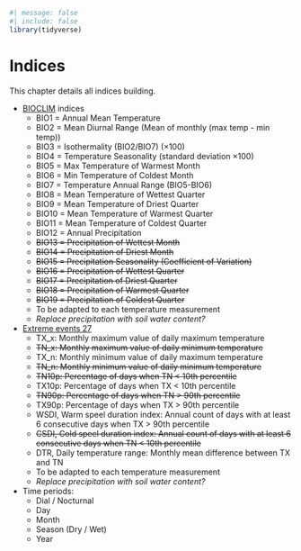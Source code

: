 ```r
#| message: false
#| include: false
library(tidyverse)
```

# Indices {.unnumbered}

This chapter details all indices building.

-   [BIOCLIM](https://www.worldclim.org/data/bioclim.html) indices
    -   BIO1 = Annual Mean Temperature
    -   BIO2 = Mean Diurnal Range (Mean of monthly (max temp - min temp))
    -   BIO3 = Isothermality (BIO2/BIO7) (×100)
    -   BIO4 = Temperature Seasonality (standard deviation ×100)
    -   BIO5 = Max Temperature of Warmest Month
    -   BIO6 = Min Temperature of Coldest Month
    -   BIO7 = Temperature Annual Range (BIO5-BIO6)
    -   BIO8 = Mean Temperature of Wettest Quarter
    -   BIO9 = Mean Temperature of Driest Quarter
    -   BIO10 = Mean Temperature of Warmest Quarter
    -   BIO11 = Mean Temperature of Coldest Quarter
    -   BIO12 = Annual Precipitation
    -   ~~BIO13 = Precipitation of Wettest Month~~
    -   ~~BIO14 = Precipitation of Driest Month~~
    -   ~~BIO15 = Precipitation Seasonality (Coefficient of Variation)~~
    -   ~~BIO16 = Precipitation of Wettest Quarter~~
    -   ~~BIO17 = Precipitation of Driest Quarter~~
    -   ~~BIO18 = Precipitation of Warmest Quarter~~
    -   ~~BIO19 = Precipitation of Coldest Quarter~~
    -   To be adapted to each temperature measurement
    -   *Replace precipitation with soil water content?*
-   [Extreme events 27](https://etccdi.pacificclimate.org/list_27_indices.shtml)
    -   TX_x: Monthly maximum value of daily maximum temperature
    -   ~~TN_x: Monthly maximum value of daily minimum temperature~~
    -   TX_n: Monthly minimum value of daily maximum temperature
    -   ~~TN_n: Monthly minimum value of daily minimum temperature~~
    -   ~~TN10p: Percentage of days when TN \< 10th percentile~~
    -   TX10p: Percentage of days when TX \< 10th percentile
    -   ~~TN90p: Percentage of days when TN \> 90th percentile~~
    -   TX90p: Percentage of days when TX \> 90th percentile
    -   WSDI, Warm speel duration index: Annual count of days with at least 6 consecutive days when TX \> 90th percentile
    -   ~~CSDI, Cold speel duration index: Annual count of days with at least 6 consecutive days when TN \< 10th percentile~~
    -   DTR, Daily temperature range: Monthly mean difference between TX and TN
    -   To be adapted to each temperature measurement
    -   *Replace precipitation with soil water content?*
-   Time periods:
    -   Dial / Nocturnal
    -   Day
    -   Month
    -   Season (Dry / Wet)
    -   Year
